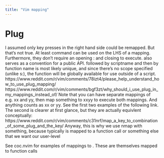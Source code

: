 ```yaml
---
title: "Vim mapping"
---
```


# Plug

I assumed only key presses in the right hand side could be remapped. But
that's not true. At least <plug>command can be used on the LHS of a
mapping. Furthermore,
they don't require an opening : and closing <CR> to execute. <plug> also
serves as a convention for a public API. <plug> followed by scriptname
and then by function name is most likely unique, and since there's no
scope specified (unlike s:), the function will be globally available
for use outside of a script.
https://www.reddit.com/r/vim/comments/78izt4/please_help_understand_how_to_use_plug_mapping/
https://www.reddit.com/r/vim/comments/bgf3zt/why_should_i_use_plug_in_my_mappings_instead_of/
Note that you can have separate mappings of e.g. xx and yy, then map
something to xxyy to execute both mappings. And <plug>anything counts as
xx or yy. See the first two examples of the following link. The second is clearer
at first glance, but they are actually equivlent conceptually:
https://www.reddit.com/r/vim/comments/c31nrf/map_a_key_to_combination_of_some_plug_and_the_key/
Anyway, this is why we use nmap with <plug>something, because typically <plug><something> is
mapped to a function call or something else that we want our user-level

See coc.nvim for examples of mappings to <Plug>. These are themselves mapped to function calls
